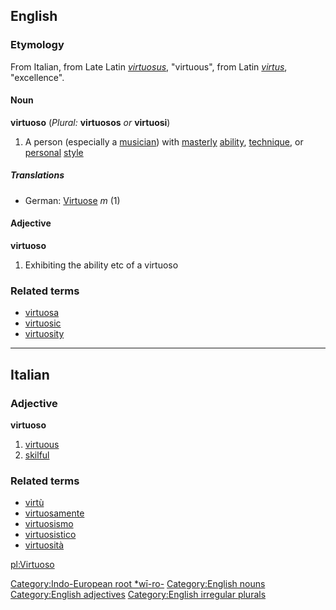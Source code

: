 ==English==
===Etymology===
From Italian, from Late Latin ''[[virtuosus]]'', "virtuous", from Latin ''[[virtus]]'', "excellence".
====Noun====
'''virtuoso''' (''Plural:'' '''virtuosos''' ''or'' '''virtuosi''')
#A person (especially a [[musician]]) with [[masterly]] [[ability]], [[technique]], or [[personal]] [[style]]
=====Translations=====
*German: [[Virtuose]] ''m'' (1)
====Adjective====
'''virtuoso'''
#Exhibiting the ability etc of a virtuoso

===Related terms===
*[[virtuosa]]
*[[virtuosic]]
*[[virtuosity]]

[[Category:Indo-European root *wī-ro-]]
[[Category:English nouns]]
[[Category:English adjectives]]
[[Category:English irregular plurals]]
----
==Italian==
===Adjective===
'''virtuoso'''

# [[virtuous]]
# [[skilful]]

===Related terms===
*[[virtù]]
*[[virtuosamente]]
*[[virtuosismo]]
*[[virtuosistico]]
*[[virtuosità]]

[[pl:Virtuoso]]